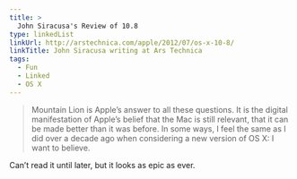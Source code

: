 ```yaml
---
title: >
  John Siracusa's Review of 10.8
type: linkedList
linkUrl: http://arstechnica.com/apple/2012/07/os-x-10-8/
linkTitle: John Siracusa writing at Ars Technica
tags:
  - Fun
  - Linked
  - OS X
---
```


> Mountain Lion is Apple’s answer to all these questions. It is the digital manifestation of Apple’s belief that the Mac is still relevant, that it can be made better than it was before. In some ways, I feel the same as I did over a decade ago when considering a new version of OS X: I want to believe.

Can’t read it until later, but it looks as epic as ever.
